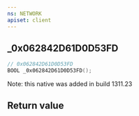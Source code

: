 ```yaml
---
ns: NETWORK
apiset: client
---
```

## _0x062842D61D0D53FD

```c
// 0x062842D61D0D53FD
BOOL _0x062842D61D0D53FD();
```

Note: this native was added in build 1311.23


## Return value